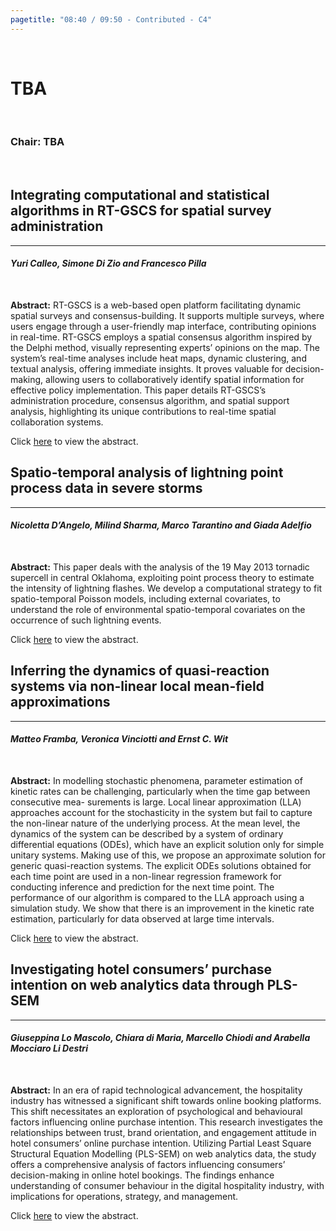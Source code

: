 ```yaml
---
pagetitle: "08:40 / 09:50 - Contributed - C4"
---
```



<br>


# TBA  {#buttons .tabset .tabset-fade .tabset-pills}

<br>

### Chair: TBA

<br>

## Integrating computational and statistical algorithms in RT-GSCS for spatial survey administration
***
#### *Yuri Calleo, Simone Di Zio and Francesco Pilla*

<br>

**Abstract:** RT-GSCS is a web-based open platform facilitating dynamic spatial surveys
and consensus-building. It supports multiple surveys, where users engage through a
user-friendly map interface, contributing opinions in real-time. RT-GSCS employs a
spatial consensus algorithm inspired by the Delphi method, visually representing
experts’ opinions on the map. The system’s real-time analyses include heat maps,
dynamic clustering, and textual analysis, offering immediate insights. It proves
valuable for decision-making, allowing users to collaboratively identify spatial
information for effective policy implementation. This paper details RT-GSCS’s
administration procedure, consensus algorithm, and spatial support analysis,
highlighting its unique contributions to real-time spatial collaboration systems.

Click [here]() to view the abstract.

## Spatio-temporal analysis of lightning point process data in severe storms
***
#### *Nicoletta D’Angelo, Milind Sharma, Marco Tarantino and Giada Adelfio*

<br>

**Abstract:** This paper deals with the analysis of the 19 May 2013 tornadic supercell in central Oklahoma, exploiting point process theory to estimate the intensity of lightning flashes. We develop a computational strategy to fit spatio-temporal Poisson models, including external covariates, to understand the role of environmental spatio-temporal covariates on the occurrence of such lightning events.

Click [here]() to view the abstract.

## Inferring the dynamics of quasi-reaction systems via non-linear local mean-field approximations
***
#### *Matteo Framba, Veronica Vinciotti and Ernst C. Wit*

<br>

**Abstract:** In modelling stochastic phenomena, parameter estimation of kinetic rates can be challenging, particularly when the time gap between consecutive mea- surements is large. Local linear approximation (LLA) approaches account for the stochasticity in the system but fail to capture the non-linear nature of the underlying process. At the mean level, the dynamics of the system can be described by a system of ordinary differential equations (ODEs), which have an explicit solution only for simple unitary systems. Making use of this, we propose an approximate solution for generic quasi-reaction systems. The explicit ODEs solutions obtained for each time point are used in a non-linear regression framework for conducting inference and prediction for the next time point. The performance of our algorithm is compared to the LLA approach using a simulation study. We show that there is an improvement in the kinetic rate estimation, particularly for data observed at large time intervals.

Click [here]() to view the abstract.

## Investigating hotel consumers’ purchase intention on web analytics data through PLS-SEM
***
#### *Giuseppina Lo Mascolo, Chiara di Maria, Marcello Chiodi and Arabella Mocciaro Li Destri*

<br>

**Abstract:** In an era of rapid technological advancement, the hospitality industry has
witnessed a significant shift towards online booking platforms. This shift necessitates
an exploration of psychological and behavioural factors influencing online purchase
intention. This research investigates the relationships between trust, brand orientation,
and engagement attitude in hotel consumers' online purchase intention. Utilizing
Partial Least Square Structural Equation Modelling (PLS-SEM) on web analytics
data, the study offers a comprehensive analysis of factors influencing consumers'
decision-making in online hotel bookings. The findings enhance understanding of
consumer behaviour in the digital hospitality industry, with implications for
operations, strategy, and management.

Click [here]() to view the abstract.